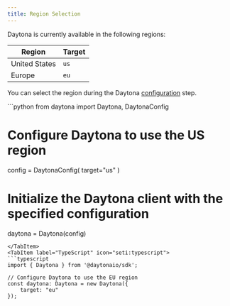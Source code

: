 ```yaml
---
title: Region Selection
---
```



Daytona is currently available in the following regions:

| Region        | Target |
| ------------- | ---- |
| United States | `us` |
| Europe        | `eu` |

You can select the region during the Daytona [configuration](/docs/en/configuration) step.

<Tabs>
<TabItem label="Python" icon="seti:python">
```python
from daytona import Daytona, DaytonaConfig

# Configure Daytona to use the US region
config = DaytonaConfig(
    target="us"
)

# Initialize the Daytona client with the specified configuration
daytona = Daytona(config)
```
</TabItem>
<TabItem label="TypeScript" icon="seti:typescript">
```typescript
import { Daytona } from '@daytonaio/sdk';

// Configure Daytona to use the EU region
const daytona: Daytona = new Daytona({
    target: "eu"
});
```
</TabItem>
</Tabs>